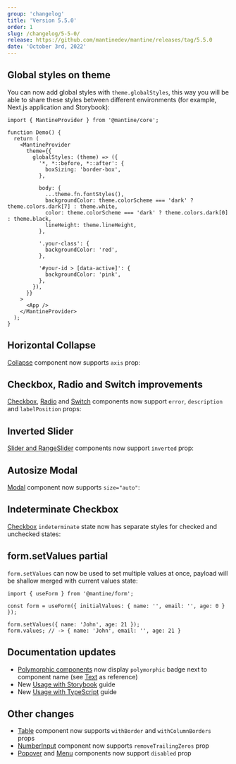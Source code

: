```yaml
---
group: 'changelog'
title: 'Version 5.5.0'
order: 1
slug: /changelog/5-5-0/
release: https://github.com/mantinedev/mantine/releases/tag/5.5.0
date: 'October 3rd, 2022'
---
```



## Global styles on theme

You can now add global styles with `theme.globalStyles`,
this way you will be able to share these styles between different environments (for example, Next.js application and Storybook):

```tsx
import { MantineProvider } from '@mantine/core';

function Demo() {
  return (
    <MantineProvider
      theme={{
        globalStyles: (theme) => ({
          '*, *::before, *::after': {
            boxSizing: 'border-box',
          },

          body: {
            ...theme.fn.fontStyles(),
            backgroundColor: theme.colorScheme === 'dark' ? theme.colors.dark[7] : theme.white,
            color: theme.colorScheme === 'dark' ? theme.colors.dark[0] : theme.black,
            lineHeight: theme.lineHeight,
          },

          '.your-class': {
            backgroundColor: 'red',
          },

          '#your-id > [data-active]': {
            backgroundColor: 'pink',
          },
        }),
      }}
    >
      <App />
    </MantineProvider>
  );
}
```

## Horizontal Collapse

[Collapse](https://mantine.dev/core/collapse/) component now supports `axis` prop:

<Demo data={CollapseDemos.horizontal} />

## Checkbox, Radio and Switch improvements

[Checkbox](https://mantine.dev/core/checkbox/), [Radio](https://mantine.dev/core/radio/) and [Switch](https://mantine.dev/core/switch/)
components now support `error`, `description` and `labelPosition` props:

<Demo data={CheckboxDemos.configurator} />

## Inverted Slider

[Slider and RangeSlider](https://mantine.dev/core/slider/) components now support `inverted` prop:

<Demo data={SliderDemos.inverted} />

## Autosize Modal

[Modal](https://mantine.dev/core/modal/) component now supports `size="auto"`:

<Demo data={ModalDemos.sizeAuto} />

## Indeterminate Checkbox

[Checkbox](https://mantine.dev/) `indeterminate` state now has separate styles for checked and unchecked states:

<Demo data={CheckboxDemos.states} />

## form.setValues partial

`form.setValues` can now be used to set multiple values at once, payload will be shallow merged with current values state:

```tsx
import { useForm } from '@mantine/form';

const form = useForm({ initialValues: { name: '', email: '', age: 0 } });

form.setValues({ name: 'John', age: 21 });
form.values; // -> { name: 'John', email: '', age: 21 }
```

## Documentation updates

- [Polymorphic components](https://mantine.dev/guides/polymorphic/) now display `polymorphic` badge next to component name (see [Text](https://mantine.dev/core/text/) as reference)
- New [Usage with Storybook](https://mantine.dev/guides/storybook/) guide
- New [Usage with TypeScript](https://mantine.dev/guides/typescript/) guide

## Other changes

- [Table](https://mantine.dev/core/table/) component now supports `withBorder` and `withColumnBorders` props
- [NumberInput](https://mantine.dev/core/number-input/) component now supports `removeTrailingZeros` prop
- [Popover](https://mantine.dev/core/popover/) and [Menu](https://mantine.dev/core/menu/) components now support `disabled` prop

